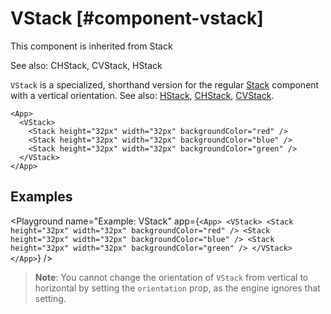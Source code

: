 
# VStack [#component-vstack]

This component is inherited from <SmartLink href="/components/Stack">Stack</SmartLink>

See also: <SmartLink href="/components/CHStack">CHStack</SmartLink>, <SmartLink href="/components/CVStack">CVStack</SmartLink>, <SmartLink href="/components/HStack">HStack</SmartLink>

`VStack` is a specialized, shorthand version for the regular [Stack](./Stack) component with a vertical orientation.
See also: [HStack](./HStack.mdx), [CHStack](./CHStack.mdx), [CVStack](./CVStack.mdx).

```ueml copy
<App>
  <VStack>
    <Stack height="32px" width="32px" backgroundColor="red" />
    <Stack height="32px" width="32px" backgroundColor="blue" />
    <Stack height="32px" width="32px" backgroundColor="green" />
  </VStack>
</App>
```

## Examples

<Playground
  name="Example: VStack"
  app={`
  <App>
    <VStack>
      <Stack height="32px" width="32px" backgroundColor="red" />
      <Stack height="32px" width="32px" backgroundColor="blue" />
      <Stack height="32px" width="32px" backgroundColor="green" />
    </VStack>
  </App>
  `}
/>

> **Note**: You cannot change the orientation of `VStack` from vertical to horizontal by setting the `orientation` prop, as the engine ignores that setting.



